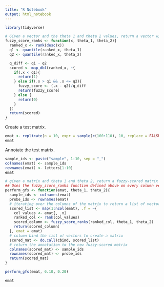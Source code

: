 ```yaml
---
title: "R Notebook"
output: html_notebook
---
```


```r
library(tidyverse)
```


```r
# Given a vector and the theta 1 and theta 2 values, return a vector with the fuzzy score
fuzzy_score_ranks <- function(x, theta_1, theta_2){
  ranked_x <- rank(desc(x))
  q1 <- quantile(ranked_x, theta_1)
  q2 <- quantile(ranked_x, theta_2)

  q_diff <- q1 - q2
  scored <- map_dbl(ranked_x, ~{
    if(.x < q1){
      return(1)
    } else if(.x > q1 && .x <= q2){
      fuzzy_score <- (.x - q2)/q_diff
      return(fuzzy_score)
    } else {
      return(0)
    }
  })
  return(scored)
}
```


Create a test matrix.

```r
emat <- replicate(n = 10, expr = sample(c(100:110), 10, replace = FALSE), simplify = TRUE)
emat
```
Annotate the test matrix.

```r
sample_ids <- paste("sample", 1:10, sep = "_")
colnames(emat) <- sample_ids
rownames(emat) <- letters[1:10]
emat
```



```r
# given a matrix and theta 1 and theta 2, return a fuzzy-scored matrix
## Uses the fuzzy_score_ranks function defined above on every column vector of the matrix
perform_gfs <- function(emat, theta_1, theta_2){
  sample_ids <- colnames(emat)
  probe_ids <- rownames(emat)
  # iterating over the columns of the matrix to return a list of vectors
  scored_list <- map(1:ncol(emat), .f = ~{
    col_values <- emat[, .x]
    ranked_col <- rank(col_values)
    scored_column <- fuzzy_score_ranks(ranked_col, theta_1, theta_2)
    return(scored_column)
  }, emat = emat)
  # column bind the list of vectors to create a matrix
  scored_mat <- do.call(cbind, scored_list)
  # return the annotation to the new fuzzy-scored matrix
  colnames(scored_mat) <- sample_ids
  rownames(scored_mat) <- probe_ids
  return(scored_mat)
}
```


```r
perform_gfs(emat, 0.10, 0.20)
```

```r
emat
```

